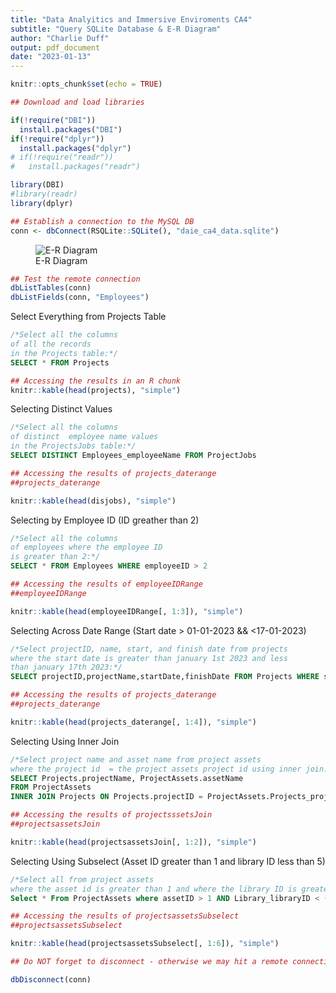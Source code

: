 ```yaml
---
title: "Data Analyitics and Immersive Enviroments CA4"
subtitle: "Query SQLite Database & E-R Diagram"
author: "Charlie Duff"
output: pdf_document
date: "2023-01-13"
---
```


```r
knitr::opts_chunk$set(echo = TRUE)

## Download and load libraries

if(!require("DBI"))
  install.packages("DBI")
if(!require("dplyr"))
  install.packages("dplyr")
# if(!require("readr"))
#   install.packages("readr")

library(DBI)
#library(readr)
library(dplyr)


```




```r
## Establish a connection to the MySQL DB
conn <- dbConnect(RSQLite::SQLite(), "daie_ca4_data.sqlite")
```

<!-- Adds Image to R Markdown File -->
![E-R Diagram]("DA_CA4_ER_Diagram.PNG")

```r
## Test the remote connection
dbListTables(conn)
dbListFields(conn, "Employees")
```


Select Everything from Projects Table
```sql
/*Select all the columns
of all the records
in the Projects table:*/
SELECT * FROM Projects
```

```r
## Accessing the results in an R chunk
knitr::kable(head(projects), "simple")
```

Selecting Distinct Values
```sql
/*Select all the columns
of distinct  employee name values
in the ProjectsJobs table:*/
SELECT DISTINCT Employees_employeeName FROM ProjectJobs
```

```r
## Accessing the results of projects_daterange
##projects_daterange

knitr::kable(head(disjobs), "simple")
```

Selecting by Employee ID (ID greather than 2)
```sql
/*Select all the columns
of employees where the employee ID 
is greater than 2:*/
SELECT * FROM Employees WHERE employeeID > 2
```

```r
## Accessing the results of employeeIDRange
##employeeIDRange

knitr::kable(head(employeeIDRange[, 1:3]), "simple")
```

Selecting Across Date Range (Start date > 01-01-2023 && <17-01-2023)
```sql
/*Select projectID, name, start, and finish date from projects 
where the start date is greater than january 1st 2023 and less 
than january 17th 2023:*/
SELECT projectID,projectName,startDate,finishDate FROM Projects WHERE startDate > "2023-01-01" AND startDate < "2023-01-17"
```

```r
## Accessing the results of projects_daterange
##projects_daterange

knitr::kable(head(projects_daterange[, 1:4]), "simple")
```

Selecting Using Inner Join 
```sql
/*Select project name and asset name from project assets 
where the project id  = the project assets project id using inner join:*/
SELECT Projects.projectName, ProjectAssets.assetName
FROM ProjectAssets
INNER JOIN Projects ON Projects.projectID = ProjectAssets.Projects_projectID
```

```r
## Accessing the results of projectsssetsJoin
##projectsassetsJoin

knitr::kable(head(projectsassetsJoin[, 1:2]), "simple")
```


Selecting Using Subselect (Asset ID greater than 1 and library ID less than 5)
```sql
/*Select all from project assets 
where the asset id is greater than 1 and where the library ID is greater than the Library id of the row that has the asset name "World":*/
Select * From ProjectAssets where assetID > 1 AND Library_libraryID < (Select libraryID from Library where assetName = "World")
```


```r
## Accessing the results of projectsassetsSubselect
##projectsassetsSubselect

knitr::kable(head(projectsassetsSubselect[, 1:6]), "simple")
```

```r
## Do NOT forget to disconnect - otherwise we may hit a remote connection limit

dbDisconnect(conn)
```
